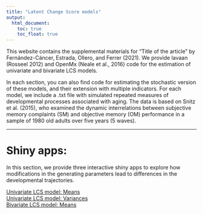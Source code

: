 ---
title: "Latent Change Score models" 
output: 
  html_document:
    toc: true
    toc_float: true
---
This website contains the supplemental materials for “Title of the article” by Fernández-Cáncer, Estrada, Ollero, and Ferrer (2021). We provide lavaan (Rosseel 2012) and OpenMx (Neale et al., 2016) code for the estimation of univariate and bivariate LCS models. 

In each section, you can also find code for estimating the stochastic version of these models, and their extension with multiple indicators. For each model, we include a .txt file with simulated repeated measures of developmental processes associated with aging. The data is based on Snitz et al. (2015), who examined the dynamic interrelations between subjective memory complaints (SM) and objective memory (OM) performance in a sample of 1980 old adults over five years (5 waves). 


***

# Shiny apps: 
In this section, we provide three interactive shiny apps to explore how modifications in the generating parameters lead to differences in the developmental trajectories.

[Univariate LCS model: Means](https://marjfollero.shinyapps.io/LCS-means/)  
[Univariate LCS model: Variances](https://marjfollero.shinyapps.io/LCS_variances/)  
[Bivariate LCS model: Means](https://marjfollero.shinyapps.io/BLCS_means/)


